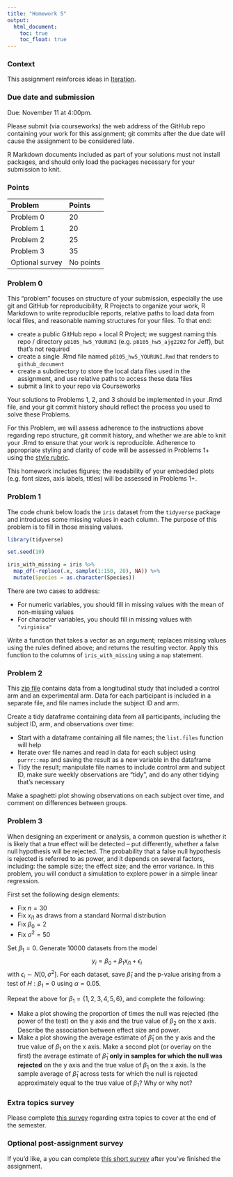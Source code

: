 ```yaml
---
title: "Homework 5"
output:
  html_document: 
    toc: true
    toc_float: true
---
```


### Context

This assignment reinforces ideas in [Iteration](topic_iteration.html). 

### Due date and submission

Due: November 11 at 4:00pm. 

Please submit (via courseworks) the web address of the GitHub repo containing your work for this assignment; git commits after the due date will cause the assignment to be considered late.

R Markdown documents included as part of your solutions must not install packages, and should only load the packages necessary for your submission to knit. 

### Points

| Problem         | Points    |
|:--------------- |:--------- |
| Problem 0       | 20        |
| Problem 1       | 20        |
| Problem 2       | 25        |
| Problem 3       | 35        |
| Optional survey | No points |


### Problem 0

This "problem" focuses on structure of your submission, especially the use git and GitHub for reproducibility, R Projects to organize your work, R Markdown to write reproducible reports, relative paths to load data from local files, and reasonable naming structures for your files. 
To that end: 

* create a public GitHub repo + local R Project; we suggest naming this repo / directory `p8105_hw5_YOURUNI` (e.g. `p8105_hw5_ajg2202` for Jeff), but that's not required
* create a single .Rmd file named `p8105_hw5_YOURUNI.Rmd` that renders to `github_document`
* create a subdirectory to store the local data files used in the assignment, and use relative paths to access these data files
* submit a link to your repo via Courseworks

Your solutions to Problems 1, 2, and 3 should be implemented in your .Rmd file, and your git commit history should reflect the process you used to solve these Problems. 

For this Problem, we will assess adherence to the instructions above regarding repo structure, git commit history, and whether we are able to knit your .Rmd to ensure that your work is reproducible. Adherence to appropriate styling and clarity of code will be assessed in Problems 1+ using the [style rubric](homework_style_rubric.html).

This homework includes figures; the readability of your embedded plots (e.g. font sizes, axis labels, titles) will be assessed in Problems 1+.


### Problem 1

The code chunk below loads the `iris` dataset from the `tidyverse` package and introduces some missing values in each column. The purpose of this problem is to fill in those missing values.

```r
library(tidyverse)

set.seed(10)

iris_with_missing = iris %>% 
  map_df(~replace(.x, sample(1:150, 20), NA)) %>%
  mutate(Species = as.character(Species))
```

There are two cases to address: 

* For numeric variables, you should fill in missing values with the mean of non-missing values
* For character variables, you should fill in missing values with `"virginica"`

Write a function that takes a vector as an argument; replaces missing values using the rules defined above; and returns the resulting vector. Apply this function to the columns of `iris_with_missing` using a `map` statement. 


### Problem 2

This [zip file](data/hw5_data.zip) contains data from a longitudinal study that included a control arm and an experimental arm. Data for each participant is included in a separate file, and file names include the subject ID and arm. 

Create a tidy dataframe containing data from all participants, including the subject ID, arm, and observations over time:

* Start with a dataframe containing all file names; the `list.files` function will help
* Iterate over file names and read in data for each subject using `purrr::map` and saving the result as a new variable in the dataframe
* Tidy the result; manipulate file names to include control arm and subject ID, make sure weekly observations are "tidy", and do any other tidying that's necessary

Make a spaghetti plot showing observations on each subject over time, and comment on differences between groups. 


### Problem 3

When designing an experiment or analysis, a common question is whether it is likely that a true effect will be detected – put differently, whether a false null hypothesis will be rejected. The probability that a false null hypothesis is rejected is referred to as power, and it depends on several factors, including: the sample size; the effect size; and the error variance. In this problem, you will conduct a simulation to explore power in a simple linear regression.

First set the following design elements:

* Fix $n=30$
* Fix $x_{i1}$ as draws from a standard Normal distribution
* Fix $\beta_0 = 2$
* Fix $\sigma^2 = 50$

Set $\beta_1=0$. Generate 10000 datasets from the model 
$$ y_i = \beta_0 + \beta_1 x_{i1} + \epsilon_{i} $$
with $\epsilon_{i} ∼ N[0,\sigma^2]$. For each dataset, save $\hat{\beta}_1$ and the p-value arising from a test of $H : \beta_1 = 0$ using $\alpha = 0.05$.

Repeat the above for $\beta_1 = \{1, 2, 3, 4, 5, 6\}$, and complete the following:

* Make a plot showing the proportion of times the null was rejected (the power of the test) on the y axis and the true value of $\beta_2$ on the x axis. Describe the association between effect size and power.
* Make a plot showing the average estimate of $\hat{\beta}_1$ on the y axis and the true value of $\beta_1$ on the x axis. Make a second plot (or overlay on the first) the average estimate of $\hat{\beta}_1$ **only in samples for which the null was rejected** on the y axis and the true value of $\beta_1$ on the x axis. Is the sample average of $\hat{\beta}_1$ across tests for which the null is rejected approximately equal to the true value of $\beta_1$? Why or why not?


### Extra topics survey

Please complete [this survey](https://forms.gle/3ffCJ1qFaGdccyeH9) regarding extra topics to cover at the end of the semester.


### Optional post-assignment survey

If you'd like, a you can complete [this short survey](https://forms.gle/RMF7ovjab1TnqQ2F6) after you've finished the assignment.